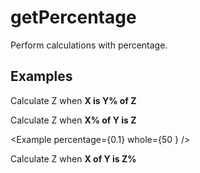 
# getPercentage

Perform calculations with percentage.

## Examples

Calculate Z when **X is Y% of Z**

<Example percentage={0.1} part={5} />

Calculate Z when **X% of Y is Z**

<Example percentage={0.1} whole={50  } />

Calculate Z when **X of Y is Z%**

<Example part={5} whole={50} />
